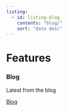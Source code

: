 ```yaml
---
listing:
  - id: listing-blog
    contents: "blog/"
    sort: "date desc"
---
```

# Features
::: {.content-block}
::: {.features}

::: {.feature}
::: {.feature-top}
### Blog

Latest from the blog

::: {#listing-blog}
:::
:::

::: {.feature-bottom}
[Blog](./dsblog.qmd){.btn .btn-secondary role="button"}
:::
:::


:::
:::
